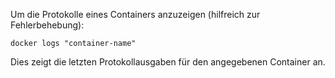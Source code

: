 Um die Protokolle eines Containers anzuzeigen (hilfreich zur Fehlerbehebung):

```
docker logs "container-name"
```

Dies zeigt die letzten Protokollausgaben für den angegebenen Container an.
